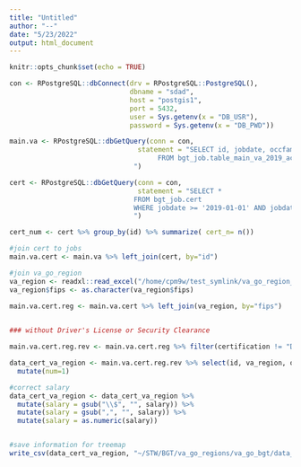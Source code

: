 ```yaml
---
title: "Untitled"
author: "--"
date: "5/23/2022"
output: html_document
---
```


```r
knitr::opts_chunk$set(echo = TRUE)
```

```r
con <- RPostgreSQL::dbConnect(drv = RPostgreSQL::PostgreSQL(),
                              dbname = "sdad",
                              host = "postgis1",
                              port = 5432,
                              user = Sys.getenv(x = "DB_USR"),
                              password = Sys.getenv(x = "DB_PWD"))


```

```r
main.va <- RPostgreSQL::dbGetQuery(conn = con,
                                statement = "SELECT id, jobdate, occfam, occfamname, state, onet, onetname, sector, sectorname, fips
                                     FROM bgt_job.table_main_va_2019_access
                               ")
```


```r
cert <- RPostgreSQL::dbGetQuery(conn = con,
                                statement = "SELECT *
                               FROM bgt_job.cert
                               WHERE jobdate >= '2019-01-01' AND jobdate <= '2019-12-31'
                               ")
```


```r
cert_num <- cert %>% group_by(id) %>% summarize( cert_n= n())

#join cert to jobs
main.va.cert <- main.va %>% left_join(cert, by="id")

#join va_go_region
va_region <- readxl::read_excel("/home/cpm9w/test_symlink/va_go_region_last.xlsx")
va_region$fips <- as.character(va_region$fips)

main.va.cert.reg <- main.va.cert %>% left_join(va_region, by="fips")
  
```


```r
### without Driver's License or Security Clearance

main.va.cert.reg.rev <- main.va.cert.reg %>% filter(certification != "Driver's License") %>% filter(certification != "Security Clearance")

data_cert_va_region <- main.va.cert.reg.rev %>% select(id, va_region, occfamname, onetname, certification, salary) %>% 
  mutate(num=1)

#correct salary
data_cert_va_region <- data_cert_va_region %>% 
  mutate(salary = gsub("\\$", "", salary)) %>% 
  mutate(salary = gsub(",", "", salary)) %>% 
  mutate(salary = as.numeric(salary))


#save information for treemap
write_csv(data_cert_va_region, "~/STW/BGT/va_go_regions/va_go_bgt/data_cert_va_region.csv")


```

